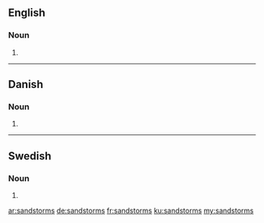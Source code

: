 ==English==

===Noun===
{{head|en|noun plural form}}

# {{plural of|sandstorm|lang=en}}

----

==Danish==

===Noun===
{{head|da|noun form|g=c}}

# {{genitive singular indefinite of|sandstorm|lang=da}}

----

==Swedish==

===Noun===
{{head|sv|noun form}}

# {{sv-noun-form-indef-gen|sandstorm}}

[[ar:sandstorms]]
[[de:sandstorms]]
[[fr:sandstorms]]
[[ku:sandstorms]]
[[my:sandstorms]]